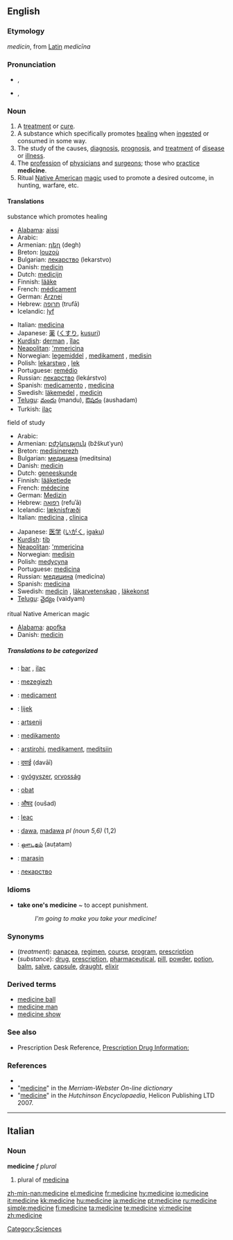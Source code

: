 ==English==
{{wikipedia}}

===Etymology===
{{ME.}} ''medicin'', from [[w:Latin|Latin]] ''medicīna''

===Pronunciation===
*{{italbrac|US}} {{AHD|ˈme-də-sən}}, {{IPA|/ˈmɛdəsɪn/}}
*{{italbrac|UK}} {{AHD|ˈmed-sən}}, {{IPA|/ˈmɛdsən/}}

===Noun===
{{en-noun}}

# A [[treatment]] or [[cure]].
# A substance which specifically promotes [[healing]] when [[ingest]]ed or consumed in some way.
# The study of the causes, [[diagnosis]], [[prognosis]], and [[treatment]] of [[disease]] or [[illness]].
# The [[profession]] of [[physician]]s and [[surgeon]]s; those who [[practice]] '''medicine'''.
# Ritual [[Native American]] [[magic]] used to promote a desired outcome, in hunting, warfare, etc.

====Translations====
;substance which promotes healing 
{{top}}
*[[Alabama]]: [[aissi]]
*Arabic: {{ARchar|[[دواء]]}} {{m}}
*Armenian: [[դեղ]] (degh)
*Breton: [[louzoù]] {{p}}
*Bulgarian: [[лекарство]] (lekarstvo) {{n}}
*Danish: [[medicin]]
*Dutch: [[medicijn]]
*Finnish: [[lääke]]
*French: [[médicament]] {{m}}
*German: [[Arznei]] {{f}}
*Hebrew: [[תרופה]] (trufā) {{f}}
*Icelandic: [[lyf]] {{n}}
{{mid}}
*Italian: [[medicina]] {{f}}
*Japanese: [[薬]] ([[くすり]], [[kusuri]])
*[[Kurdish]]: [[derman]] {{m}}, [[îlac]] {{m}}
*[[Neapolitan]]: [['mmericìna]] {{f}}
*Norwegian: [[legemiddel]] {{n}}, [[medikament]] {{n}}, [[medisin]] {{m}}
*Polish: [[lekarstwo]] {{n}}, [[lek]] {{m}}
*Portuguese: [[remédio]] {{m}}
*Russian: [[лекарство]] (lekárstvo) {{n}}
*Spanish: [[medicamento]] {{m}}, [[medicina]] {{f}}
*Swedish: [[läkemedel]] {{n}}, [[medicin]] {{c}}
*[[Telugu]]: [[మందు]] (mandu), [[ఔషదం]] (aushadam)
*Turkish: [[ilaç]]
{{bottom}}

;field of study
{{top}}
*Arabic: {{ARchar|[[الطب]]}} {{m}}
*Armenian: [[բժշկություն]] (bžškut῾yun)
*Breton: [[medisinerezh]] {{m}}
*Bulgarian: [[медицина]] (meditsina) {{f}}
*Danish: [[medicin]]
*Dutch: [[geneeskunde]]
*Finnish: [[lääketiede]]
*French: [[médecine]] {{f}}
*German: [[Medizin]] {{f}}
*Hebrew: [[רפואה]] (refuʾā) {{f}}
*Icelandic: [[læknisfræði]] {{f}}
*Italian: [[medicina]] {{f}}, [[clinica]] {{f}}
{{mid}}
*Japanese: [[医学]] ([[いがく]], [[igaku]])
*[[Kurdish]]: [[tib]] {{f}}
*[[Neapolitan]]: [['mmericìna]] {{f}}
*Norwegian: [[medisin]] {{m}}
*Polish: [[medycyna]] {{f}}
*Portuguese: [[medicina]] {{f}}
*Russian: [[медицина]] (medicína) {{f}}
*Spanish: [[medicina]] {{f}}
*Swedish: [[medicin]] {{c}}, [[läkarvetenskap]] {{c}}, [[läkekonst]] {{c}}
*[[Telugu]]: [[వైద్యం]] (vaidyam)
{{bottom}}

;ritual Native American magic
{{top}}
*[[Alabama]]: [[apofka]]
*Danish: [[medicin]]
{{bottom}}

=====Translations to be categorized=====
{{checktrans}}
{{top}}
*{{ttbc|Albanian}}: [[bar]] {{m}}, [[ilaç]] {{m}}
*{{ttbc|Breton}}: [[mezegiezh]] {{f}}
*{{ttbc|Catalan}}: [[medicament]] {{m}}
*{{ttbc|Croatian}}: [[lijek]] {{m}}
*{{ttbc|Dutch}}: [[artsenij]]
*{{ttbc|Esperanto}}: [[medikamento]]
*{{ttbc|Estonian}}: [[arstirohi]], [[medikament]], [[meditsiin]]
*{{ttbc|Hindi}}: [[दवाई]] (davāī)
*{{ttbc|Hungarian}}: [[gyógyszer]], [[orvosság]]
{{mid}}
*{{ttbc|Indonesian}}: [[obat]]
*{{ttbc|Marathi}}: [[औषद]] (oušad)
*{{ttbc|Romanian}}: [[leac]] {{mf}}
*{{ttbc|Swahili}}: [[dawa]], [[madawa]] ''pl (noun 5,6)'' (1,2)
*{{ttbc|Tamil}}: [[ஔடதம்]] (auṭatam)
*{{ttbc|Tok Pisin}}: [[marasin]]
*{{ttbc|Ukrainian}}: [[лекарство]] {{n}}
{{bottom}}

===Idioms===
*'''take one's medicine''' ~ to accept punishment.
*:''I'm going to make you take your medicine!''

===Synonyms===
*(''treatment''): [[panacea]], [[regimen]], [[course]], [[program]], [[prescription]]
*(''substance''): [[drug]], [[prescription]], [[pharmaceutical]], [[pill]], [[powder]], [[potion]], [[balm]], [[salve]], [[capsule]], [[draught]], [[elixir]]

===Derived terms===
*[[medicine ball]]
*[[medicine man]]
*[[medicine show]]

===See also===
*Prescription Desk Reference, [http://prescriptiondesk.com Prescription Drug Information:]

===References===
* {{R:Dictionary.com|medicine}}
* "[http://209.161.33.50/dictionary/medicine medicine]" in the ''Merriam-Webster On-line dictionary''
* "[http://www.tiscali.co.uk/reference/dictionaries/english/data/d0082411.html medicine]" in the ''Hutchinson Encyclopaedia'', Helicon Publishing LTD 2007.
----

==Italian==

===Noun===
'''medicine''' ''f plural''

# plural of [[medicina]]

[[Category:Sciences]]

[[zh-min-nan:medicine]]
[[el:medicine]]
[[fr:medicine]]
[[hy:medicine]]
[[io:medicine]]
[[it:medicine]]
[[kk:medicine]]
[[hu:medicine]]
[[ja:medicine]]
[[pt:medicine]]
[[ru:medicine]]
[[simple:medicine]]
[[fi:medicine]]
[[ta:medicine]]
[[te:medicine]]
[[vi:medicine]]
[[zh:medicine]]